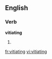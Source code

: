 
==English==

===Verb===
'''vitiating'''

# {{present participle of|vitiate}}

[[fr:vitiating]]
[[vi:vitiating]]